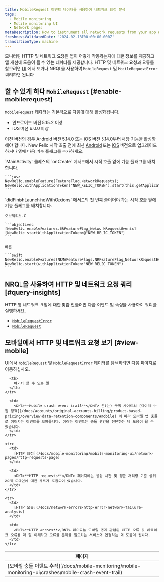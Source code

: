```yaml
---
title: MobileRequest 이벤트 데이터를 사용하여 네트워크 요청 분석
tags:
  - Mobile monitoring
  - Mobile monitoring UI
  - Network pages
metaDescription: How to instrument all network requests from your app with Mobile monitoring for Android or iOS.
freshnessValidatedDate: '2024-02-13T00:00:00.000Z'
translationType: machine
---
```


모니터링 HTTP 및 네트워크 요청은 앱이 어떻게 작동하는지에 대한 정보를 제공하고 앱 개선에 도움이 될 수 있는 데이터를 제공합니다. HTTP 및 네트워크 요청과 오류를 찾으려면 [<InlinePopover type="mobile" />UI](#view-mobile) 에서 보거나 NRQL을 사용하여 `MobileRequest` 및 `MobileRequestError` 쿼리하면 됩니다.

## 할 수 있게 하다 `MobileRequest` [#enable-mobilerequest]

`MobileRequest` 데이터는 기본적으로 다음에 대해 활성화됩니다.

* 안드로이드 버전 5.15.2 이상
* iOS 버전 6.0.0 이상

이전 버전의 경우 Android 버전 5.14.0 또는 iOS 버전 5.14.0부터 해당 기능을 활성화해야 합니다. New Relic 시작 호출 전에 최신 [Android](/docs/mobile-monitoring/new-relic-mobile-android/install-configure/upgrade-android-agent) 또는 [iOS](/docs/mobile-monitoring/new-relic-mobile-ios/installation/upgrade-ios-agent) 버전으로 업그레이드하거나 앱에 다음 기능 플래그를 추가하세요.

<CollapserGroup>
  <Collapser id="enable-for-android" title="Android용 활성화">
    `MainActivity` 클래스의 `onCreate` 메서드에서 시작 호출 앞에 기능 플래그를 배치합니다.

    ```java
    NewRelic.enableFeature(FeatureFlag.NetworkRequests);
    NewRelic.withApplicationToken("NEW_RELIC_TOKEN").start(this.getApplication());
    ```
  </Collapser>

  <Collapser id="enable-for-ios" title="iOS용으로 활성화">
    `didFinishLaunchingWithOptions` 메서드의 첫 번째 줄이어야 하는 시작 호출 앞에 기능 플래그를 배치합니다.

    오브젝티브-C

    ```objectivec
    [NewRelic enableFeatures:NRFeatureFlag_NetworkRequestEvents]
    [NewRelic startWithApplicationToken:@"NEW_RELIC_TOKEN"]
    ```

    빠른

    ```swift
    NewRelic.enableFeatures(NRMAFeatureFlags.NRFeatureFlag_NetworkRequestEvents)
    NewRelic.start(withApplicationToken:"NEW_RELIC_TOKEN")
    ```
  </Collapser>
</CollapserGroup>

## NRQL을 사용하여 HTTP 및 네트워크 요청 쿼리 [#query-insights]

HTTP 및 네트워크 요청에 대한 맞춤 <InlinePopover type="dashboards" />만들려면 다음 이벤트 및 속성을 사용하여 쿼리를 실행하세요.

* [`MobileRequestError`](/docs/nrql/nrql-examples/nrql-query-examples-mobile-monitoring/#mobilerequesterror-examples)
* [`MobileRequest`](/docs/nrql/nrql-examples/nrql-query-examples-mobile-monitoring/#mobilerequest-examples)

## 모바일에서 HTTP 및 네트워크 요청 보기 [#view-mobile]

UI에서 `MobileRequest` 및 `MobileRequestError` 데이터를 탐색하려면 다음 페이지로 이동하십시오.

<table>
  <thead>
    <tr>
      <th style={{ width: "200px" }}>
        페이지
      </th>

      <th>
        여기서 할 수 있는 일
      </th>
    </tr>
  </thead>

  <tbody>
    <tr>
      <td>
        [모바일 충돌 이벤트 추적](/docs/mobile-monitoring/mobile-monitoring-ui/crashes/mobile-crash-event-trail)
      </td>

      <td>
        <DNT>**Mobile crash event trail**</DNT> 은(는) 구독 사이트의 [데이터 수집 정책](/docs/accounts/original-accounts-billing/product-based-pricing/overview-data-retention-components/#mobile) 에 따라 모바일 앱 충돌로 이어지는 이벤트를 보여줍니다. 이러한 이벤트는 충돌 원인을 진단하는 데 도움이 될 수 있습니다.
      </td>
    </tr>

    <tr>
      <td>
        [HTTP 요청](/docs/mobile-monitoring/mobile-monitoring-ui/network-pages/http-requests-page)
      </td>

      <td>
        <DNT>**HTTP requests**</DNT> 페이지에는 응답 시간 및 평균 처리량 기준 상위 20개 도메인에 대한 차트가 포함되어 있습니다.
      </td>
    </tr>

    <tr>
      <td>
        [HTTP 오류](/docs/network-errors-http-error-network-failure-analysis)
      </td>

      <td>
        <DNT>**HTTP errors**</DNT> 페이지는 모바일 앱과 관련된 HTTP 오류 및 네트워크 오류를 더 잘 이해하고 오류를 문제를 일으키는 서비스에 연결하는 데 도움이 됩니다.
      </td>
    </tr>
  </tbody>
</table>